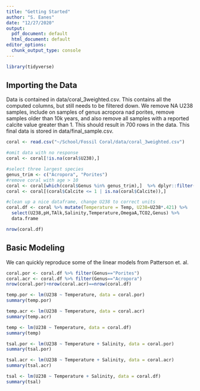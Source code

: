 ```yaml
---
title: "Getting Started"
author: "S. Eanes"
date: "12/27/2020"
output:
  pdf_document: default
  html_document: default
editor_options:
  chunk_output_type: console
---
```


```r
library(tidyverse)
```

## Importing the Data

Data is contained in data/coral_3weighted.csv. This contains all the computed columns, but still needs to be filtered down. We remove NA U238 samples, include on samples of genus acropora nad porites, remove samples older than 10k years, and also remove all samples with a reported calcite value greater than 1. This should result in 700 rows in the data. This final data is stored in data/final_sample.csv.

```r
coral <- read.csv("~/School/Fossil Coral/data/coral_3weighted.csv")

#omit data with no response
coral <- coral[!is.na(coral$U238),]

#select three largest species
genus_trim <- c("Acropora", "Porites")
#remove coral with age > 10
coral <- coral[which(coral$Genus %in% genus_trim),]  %>% dplyr::filter(Age < 10)
coral <- coral[(coral$Calcite <= 1 | is.na(coral$Calcite)),]

#clean up a nice dataframe, change U238 to correct units
coral.df <- coral %>% mutate(Temperature = Temp, U238=U238*.421) %>%
  select(U238,pH,TAlk,Salinity,Temperature,OmegaA,TCO2,Genus) %>%
  data.frame

nrow(coral.df)
```

## Basic Modeling

We can quickly reproduce some of the linear models from Patterson et. al.

```r
coral.por <- coral.df %>% filter(Genus=="Porites")
coral.acr <- coral.df %>% filter(Genus=="Acropora")
nrow(coral.por)+nrow(coral.acr)==nrow(coral.df)

temp.por <- lm(U238 ~ Temperature, data = coral.por)
summary(temp.por)

temp.acr <- lm(U238 ~ Temperature, data = coral.acr)
summary(temp.acr)

temp <- lm(U238 ~ Temperature, data = coral.df)
summary(temp)
```

```r
tsal.por <- lm(U238 ~ Temperature + Salinity, data = coral.por)
summary(tsal.por)

tsal.acr <- lm(U238 ~ Temperature + Salinity, data = coral.acr)
summary(tsal.acr)

tsal <- lm(U238 ~ Temperature + Salinity, data = coral.df)
summary(tsal)
```

